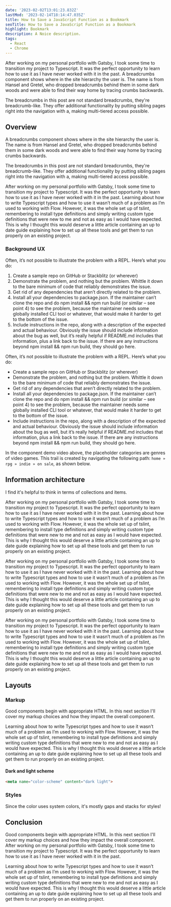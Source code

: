 ```yaml
---
date: '2023-02-02T13:01:23.832Z'
lastMod: '2023-02-14T18:14:47.035Z'
title: How to Save a JavaScript Function as a Bookmark
seoTitle: How to Save a JavaScript Function as a Bookmark
highlight: Bookmark
description: A Noice description.
tags:
  - React
  - Chrome
---
```


After working on my personal portfolio with Gatsby, I took some time to transition my project to Typescript. It was the perfect opportunity to learn how to use it as I have never worked with it in the past. A breadcrumbs component shows where in the site hierarchy the user is. The name is from Hansel and Gretel, who dropped breadcrumbs behind them in some dark woods and were able to find their way home by tracing crumbs backwards.

The breadcrumbs in this post are not standard breadcrumbs, they're breadcrumb-like. They offer additional functionality by putting sibling pages right into the navigation with a, making multi-tiered access possible.

## Overview

A breadcrumbs component shows where in the site hierarchy the user is. The name is from Hansel and Gretel, who dropped breadcrumbs behind them in some dark woods and were able to find their way home by tracing crumbs backwards.

The breadcrumbs in this post are not standard breadcrumbs, they're breadcrumb-like. They offer additional functionality by putting sibling pages right into the navigation with a, making multi-tiered access possible.

After working on my personal portfolio with Gatsby, I took some time to transition my project to Typescript. It was the perfect opportunity to learn how to use it as I have never worked with it in the past.
Learning about how to write Typescript types and how to use it wasn’t much of a problem as I’m used to working with Flow. However, it was the whole set up of tslint, remembering to install type definitions and simply writing custom type definitions that were new to me and not as easy as I would have expected. This is why I thought this would deserve a little article containing an up to date guide explaining how to set up all these tools and get them to run properly on an existing project.

### Background UX

Often, it’s not possible to illustrate the problem with a REPL. Here’s what you do:

1. Create a sample repo on GitHub or Stackblitz (or wherever)
2. Demonstrate the problem, and nothing but the problem. Whittle it down to the bare minimum of code that reliably demonstrates the issue.
3. Get rid of any dependencies that aren’t directly related to the problem.
4. Install all your dependencies to package.json. If the maintainer can’t clone the repo and do npm install && npm run build (or similar – see point 4) to see the problem, because the maintainer needs some globally installed CLI tool or whatever, that would make it harder to get to the bottom of the issue.
5. Include instructions in the repo, along with a description of the expected and actual behaviour. Obviously the issue should include information about the bug as well, but it’s really helpful if README.md includes that information, plus a link back to the issue. If there are any instructions beyond npm install && npm run build, they should go here.

Often, it’s not possible to illustrate the problem with a REPL. Here’s what you do:

- Create a sample repo on GitHub or Stackblitz (or wherever)
- Demonstrate the problem, and nothing but the problem. Whittle it down to the bare minimum of code that reliably demonstrates the issue.
- Get rid of any dependencies that aren’t directly related to the problem.
- Install all your dependencies to package.json. If the maintainer can’t clone the repo and do npm install && npm run build (or similar – see point 4) to see the problem, because the maintainer needs some globally installed CLI tool or whatever, that would make it harder to get to the bottom of the issue.
- Include instructions in the repo, along with a description of the expected and actual behaviour. Obviously the issue should include information about the bug as well, but it’s really helpful if README.md includes that information, plus a link back to the issue. If there are any instructions beyond npm install && npm run build, they should go here.

In the component demo video above, the placeholder categories are genres of video games. This trail is created by navigating the following path: `home » rpg » indie » on sale`, as shown below.

## Information architecture

I find it's helpful to think in terms of collections and items.

After working on my personal portfolio with Gatsby, I took some time to transition my project to Typescript. It was the perfect opportunity to learn how to use it as I have never worked with it in the past.
Learning about how to write Typescript types and how to use it wasn’t much of a problem as I’m used to working with Flow. However, it was the whole set up of tslint, remembering to install type definitions and simply writing custom type definitions that were new to me and not as easy as I would have expected. This is why I thought this would deserve a little article containing an up to date guide explaining how to set up all these tools and get them to run properly on an existing project.

After working on my personal portfolio with Gatsby, I took some time to transition my project to Typescript. It was the perfect opportunity to learn how to use it as I have never worked with it in the past.
Learning about how to write Typescript types and how to use it wasn’t much of a problem as I’m used to working with Flow. However, it was the whole set up of tslint, remembering to install type definitions and simply writing custom type definitions that were new to me and not as easy as I would have expected. This is why I thought this would deserve a little article containing an up to date guide explaining how to set up all these tools and get them to run properly on an existing project.

After working on my personal portfolio with Gatsby, I took some time to transition my project to Typescript. It was the perfect opportunity to learn how to use it as I have never worked with it in the past.
Learning about how to write Typescript types and how to use it wasn’t much of a problem as I’m used to working with Flow. However, it was the whole set up of tslint, remembering to install type definitions and simply writing custom type definitions that were new to me and not as easy as I would have expected. This is why I thought this would deserve a little article containing an up to date guide explaining how to set up all these tools and get them to run properly on an existing project.

## Layouts

### Markup

Good components begin with appropriate HTML. In this next section I'll cover my markup choices and how they impact the overall component.

Learning about how to write Typescript types and how to use it wasn’t much of a problem as I’m used to working with Flow. However, it was the whole set up of tslint, remembering to install type definitions and simply writing custom type definitions that were new to me and not as easy as I would have expected. This is why I thought this would deserve a little article containing an up to date guide explaining how to set up all these tools and get them to run properly on an existing project.

#### Dark and light scheme
```html
<meta name="color-scheme" content="dark light">
```

### Styles
Since the color uses system colors, it's mostly gaps and stacks for styles!

## Conclusion

Good components begin with appropriate HTML. In this next section I'll cover my markup choices and how they impact the overall component.
After working on my personal portfolio with Gatsby, I took some time to transition my project to Typescript. It was the perfect opportunity to learn how to use it as I have never worked with it in the past.

Learning about how to write Typescript types and how to use it wasn’t much of a problem as I’m used to working with Flow. However, it was the whole set up of tslint, remembering to install type definitions and simply writing custom type definitions that were new to me and not as easy as I would have expected. This is why I thought this would deserve a little article containing an up to date guide explaining how to set up all these tools and get them to run properly on an existing project.
